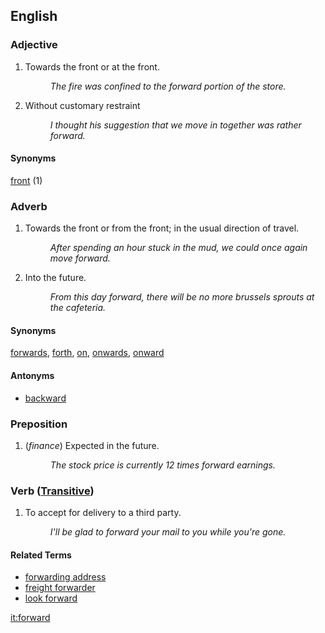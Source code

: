 ==English==

===Adjective===
# Towards the front or at the front.
#: ''The fire was confined to the forward portion of the store.''
# Without customary restraint
#: ''I thought his suggestion that we move in together was rather forward.''

====Synonyms====
[[front]] (1)

===Adverb===
# Towards the front or from the front; in the usual direction of travel.
#: ''After spending an hour stuck in the mud, we could once again move forward.''
# Into the future.
#: ''From this day forward, there will be no more brussels sprouts at the cafeteria.''

====Synonyms====
[[forwards]], [[forth]], [[on]], [[onwards]], [[onward]]

====Antonyms====
* [[backward]]

===Preposition===
# (''finance'') Expected in the future.
#: ''The stock price is currently 12 times forward earnings.''

===Verb ([[Transitive]])===
# To accept for delivery to a third party.
#: ''I'll be glad to forward your mail to you while you're gone.''

====Related Terms====

* [[forwarding address]]
* [[freight forwarder]]
* [[look forward]]

[[it:forward]]
